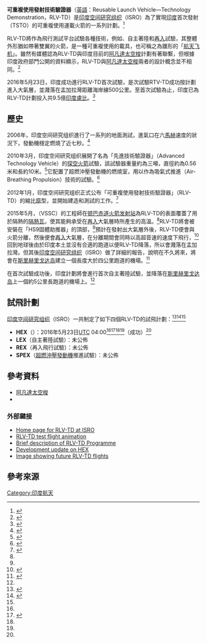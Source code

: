 {{noteTA|G1=Aero|G2=Military}}
{{Infobox rocket
|name           = 可重複使用發射技術驗證器<br />Reusable Launch Vehicle—Technology Demonstration
|image          = AvatarTD.JPG <!--Unfortunate file name, as it is unrelated to Avatar.-->
|imsize         = 250
|caption        = RLV-TD 的縮比模型
|function       = 技術驗證器
|manufacturer   = [[印度空间研究组织|印度空间研究组织]]（ISRO）
|country-origin = {{IND}}
|height         = 約16 米<ref name="MVD">{{Cite web|title = "Modeling &Control of Launch Vehicles"|url = http://www.sc.iitb.ac.in/~pdsc2014/MVD_talk.pdf|website = www.sc.iitb.ac.in|accessdate = 2016-05-20|archive-date = 2015-12-24|archive-url = https://web.archive.org/web/20151224052512/http://www.sc.iitb.ac.in/~pdsc2014/MVD_talk.pdf|dead-url = no}}</ref>
|alt-height     = 
|diameter       = 1 米 <ref name="MVD"/>
|mass           = 12 噸 <ref name="Presentation">{{cite web |url=http://www.livemint.com/Politics/T25O2kOeVcOL2vRfml0baK/Isros-small-steps-towards-developing-its-own-reusable-rocke.html |title=Tuesday, December 22, Isro’s small steps towards developing its own reusable rocket [Reusable Launch Vehicle (RLV)] program |work=LIVE MINT, IN |date=2015 |accessdate=2015-12-23 |archive-date=2016-05-26 |archive-url=https://web.archive.org/web/20160526125339/http://www.livemint.com/Politics/T25O2kOeVcOL2vRfml0baK/Isros-small-steps-towards-developing-its-own-reusable-rocke.html |dead-url=no }}</ref>
|alt-mass       = 
|stages         = 2<ref name="MVD"/>
|status         = 測試中<ref name="FinalTouches2015">{{cite news|title="Navigation satellite system by March"|url=http://www.thehindu.com/news/cities/Thiruvananthapuram/navigation-satellite-system-by-march/article7821248.ece|accessdate=2016-05-20|archive-date=2020-11-08|archive-url=https://web.archive.org/web/20201108180935/https://www.thehindu.com/news/cities/Thiruvananthapuram/navigation-satellite-system-by-march/article7821248.ece}}</ref>
|first          = 2016年5月23日[[UTC|UTC]] 04:00（成功）<ref name='first flight'>{{cite news|title="ISRO's RLV-TD Mission Launch Likely in May"|url=http://www.newindianexpress.com/states/kerala/ISROs-RLV-TD-Mission-Launch-Likely-in-May/2016/03/11/article3321258.ece|accessdate=2016-05-20|archive-date=2016-05-14|archive-url=https://web.archive.org/web/20160514162116/http://www.newindianexpress.com/states/kerala/ISROs-RLV-TD-Mission-Launch-Likely-in-May/2016/03/11/article3321258.ece|dead-url=no}}</ref><ref name='Chenai'>{{cite news|title="ISRO Aims To Conquer Skies With Its Own Reusable Vehicle"|url=http://www.newindianexpress.com/cities/chennai/ISRO-Aims-To-Conquer-Skies-With-Its-Own-Reusable-Vehicle/2016/05/07/article3419633.ece|accessdate=2016-05-20|archive-date=2016-05-14|archive-url=https://web.archive.org/web/20160514043501/http://www.newindianexpress.com/cities/chennai/ISRO-Aims-To-Conquer-Skies-With-Its-Own-Reusable-Vehicle/2016/05/07/article3419633.ece|dead-url=no}}</ref><ref name='Time1'>{{cite news|title=Isro to test launch India's first spaceplane on May 23|url=http://epaperbeta.timesofindia.com/Article.aspx?eid=31804&articlexml=Isro-to-test-launch-Indias-first-spaceplane-on-13052016019012#|access-date=2016-05-20|archive-url=https://web.archive.org/web/20160513114554/http://epaperbeta.timesofindia.com/Article.aspx?eid=31804&articlexml=Isro-to-test-launch-Indias-first-spaceplane-on-13052016019012|archive-date=2016-05-13|dead-url=yes}}</ref><ref name='Time2'>{{cite news|title=Isro to test launch India's first spaceplane on May 23|url=http://www.pressreader.com/india/the-times-of-india-mumbai-edition/20160513/282192240204488|accessdate=2016-05-20|archive-date=2016-06-04|archive-url=https://web.archive.org/web/20160604185332/http://www.pressreader.com/india/the-times-of-india-mumbai-edition/20160513/282192240204488|dead-url=no}}</ref><ref name="rlvtd_success" />
|sites          = [[萨迪什·达万航天中心|萨迪什·达万航天中心]]
}}
'''可重複使用發射技術驗證器'''（[[英語|英語]]：Reusable Launch Vehicle—Technology Demonstration，RLV-TD）是[[印度空间研究组织|印度空间研究组织]]（ISRO）為了實現[[印度|印度]]首次發射{{link-en|兩級入軌|Two-stage-to-orbit}}（TSTO）的可重複使用運載火箭的一系列計劃。<ref>{{cite web | url=http://www.spaceflightinsider.com/organizations/isro/indian-space-research-organisation-to-test-its-reusable-rlv-spacecraft/ | title=Indian Space Research Organisation to test its reusable RLV spacecraft | work=SpaceFlight Insider | access-date=2016-05-20 | archive-date=2020-11-08 | archive-url=https://web.archive.org/web/20201108114851/https://www.spaceflightinsider.com/organizations/isro/indian-space-research-organisation-to-test-its-reusable-rlv-spacecraft/ | dead-url=no }}</ref>

RLV-TD將作為飛行測試平台試驗各種技術，例如{{link-en|高超音速飛行試驗|Hypersonic flight}}、自主著陸和[[再入|再入]]試驗，其整體外形猶如帶著雙翼的火箭，是一種可重複使用的載具，也可稱之為雛形的「[[航天飞机|航天飞机]]」。雖然有媒體認為RLV-TD與印度目前的[[阿凡達太空梭|阿凡達太空梭]]計劃有著聯繫，但根據印度政府部門公開的資料顯示，RLV-TD與[[阿凡達太空梭|阿凡達太空梭]]兩者的設計概念並不相同。<ref name="Avatar is DRDO">{{cite web |url=http://dos.gov.in/sites/default/files/USQ251.pdf |format=PDF |title=Government of India Department of Space |date=March 14, 2012 |accessdate=2016-04-27 |quote=Feasibility study of project "AVATAR)" has been done by a group of scientists in DRDO. ISRO has no connection with the project. |deadurl=yes |archiveurl=https://web.archive.org/web/20160805065726/http://dos.gov.in/sites/default/files/USQ251.pdf |archivedate=2016-08-05 }}</ref>

2016年5月23日，印度成功進行RLV-TD首次試驗，是次試驗RTV-TD成功按計劃進入大氣層，並濺落在孟加拉灣距離海岸線500公里。至首次試驗為止，印度已為RLV-TD計劃投入共9.5億[[印度盧比|印度盧比]]。<ref name="rlvtd_success">{{cite web |url=http://tech.qq.com/a/20160523/027748.htm |format=PDF |title=印度航天飛機原型發射成功 或大幅降低發射成本 |date=May 23, 2016 |accessdate=2016-05-23 |archive-date=2020-08-01 |archive-url=https://web.archive.org/web/20200801153235/https://tech.qq.com/a/20160523/027748.htm |dead-url=no }}</ref>

== 歷史 ==
2006年，印度空间研究组织進行了一系列的地面測試，進氣口在六[[馬赫|馬赫]]速度的狀況下，發動機穩定燃燒了近七秒。<ref>{{Cite web| title = Welcome to Vikram Sarabhai Space Centre - ISRO_Supersonic Combustion Tech| url = http://www.vssc.gov.in/VSSC_V4/index.php/2006/79-press-release-articles/631-isro-supersonic-combustion-tech| accessdate = 2015-12-23| archive-date = 2016-03-04| archive-url = https://web.archive.org/web/20160304135953/http://www.vssc.gov.in/VSSC_V4/index.php/2006/79-press-release-articles/631-isro-supersonic-combustion-tech| dead-url = no}}</ref> 

2010年3月，印度空间研究组织展開了名為「先進技術驗證器」（Advanced Technology Vehicle）的[[探空火箭|探空火箭]]試驗，該試驗器重量約為三噸，直徑約為0.56米和長約10米。<ref>{{Cite web| url = http://www.ias.ac.in/public/Resources/meetings/annmeet/73am_talks/bnsuresh/img12.html| title = "Space Transportation Systems: What the future beholds" by Dr. B N Suresh| date = 2 November 2007| accessdate = | website = | publisher = | last = | first = | archive-date = 2020-08-01| archive-url = https://web.archive.org/web/20200801153241/https://www.ias.ac.in/public/Resources/meetings/annmeet/73am_talks/bnsuresh/img12.html}}</ref>它配置了超燃沖壓發動機的燃燒室，用以作為吸氣式推進（Air-Breathing Propulsion）技術的試驗。<ref>{{Cite web| title = Successful flight testing of advanced sounding rocket - ISRO| url = http://www.isro.gov.in/update/03-mar-2010/successful-flight-testing-of-advanced-sounding-rocket| website = www.isro.gov.in| accessdate = 2015-12-06| archive-date = 2016-09-09| archive-url = https://web.archive.org/web/20160909115917/http://www.isro.gov.in/update/03-mar-2010/successful-flight-testing-of-advanced-sounding-rocket| dead-url = no}}</ref>

2012年1月，印度空间研究组织正式公布「可重複使用發射技術驗證器」（RLV-TD）的縮比[[原型_(工程)|原型]]，並開始建造和測試的工作。<ref name="Design Approval">{{cite news |url=http://www.dnaindia.com/bangalore/report-isro-s-design-of-reusable-launch-vehicle-approved-1633779/ |title=ISRO's design of reusable launch vehicle approved |accessdate=2016-05-20 |archive-date=2020-08-01 |archive-url=https://web.archive.org/web/20200801153214/https://www.dnaindia.com/bangalore/report-isro-s-design-of-reusable-launch-vehicle-approved-1633779 |dead-url=no }}</ref>

2015年5月，{{link-en|維克拉姆·薩拉巴伊航天中心|Vikram Sarabhai Space Centre}}（VSSC）的工程師在[[顿巴赤道火箭发射站|顿巴赤道火箭发射站]]為RLV-TD的表面覆蓋了用於隔熱的[[航天飞机隔热系统|隔熱瓦]]，使其能夠承受在[[再入|再入]]大氣層時所產生的高溫。<ref name="FinalTouches2015"/>RLV-TD將會被安裝在「HS9固體助推器」的頂部，<ref name=MVD />預計在發射出大氣層外後，RLV-TD便會與火箭分離，然後便會[[再入|再入]]大氣層，在分離期間會同時以高超音速的速度下飛行，<ref name="Brahmand 2010">{{cite web |url=http://www.brahmand.com/news/Reusable-Launch-Vehicles-%EF%BF%BD-The-future-of-space-missions/5595/3/15.html |title=Reusable Launch Vehicles |work=Brahmand.com |date=November 25, 2010 |accessdate=2014-10-22 |deadurl=yes |archiveurl=https://web.archive.org/web/20141101073815/http://www.brahmand.com/news/Reusable-Launch-Vehicles-%EF%BF%BD-The-future-of-space-missions/5595/3/15.html |archivedate=2014-11-01 }}</ref>回到地球後由於印度本土並沒有合適的跑道以便RLV-TD降落，所以會濺落在孟加拉灣。但其後[[印度空间研究组织|印度空间研究组织]]（ISRO）做了詳細的報告，說明在不久將來，將會在[[斯里赫里戈达岛|斯里赫里戈达岛]]建立一個長度大於四公里跑道的機場。<ref name="Indian Express">{{cite web|url=http://www.newindianexpress.com/states/kerala/ISRO-Gears-up-for-6-Major-Missions-This-Year/2015/05/30/article2839810.ece|title=ISRO Gears up for 6 Major Missions This Year|work=Express News Service|date=30 May 2015|access-date=2016-05-20|archive-date=2016-09-10|archive-url=https://web.archive.org/web/20160910194845/http://www.newindianexpress.com/states/kerala/ISRO-Gears-up-for-6-Major-Missions-This-Year/2015/05/30/article2839810.ece|dead-url=no}}</ref>

在首次試驗成功後，印度計劃將會進行首次自主著陸試驗，並降落在[[斯里赫里戈达岛|斯里赫里戈达岛]]上一個約5公里長跑道的機場上。<ref name="rlvtd_success" />

== 試飛計劃 ==
[[印度空间研究组织|印度空间研究组织]]（ISRO）一共制定了如下四個RLV-TD的試飛計劃：<ref>{{Cite web |url=http://www.bharat-rakshak.com/media/33219-5/IMG_0024.JPG |title=存档副本 |accessdate=2016-05-20 |archive-date=2016-03-03 |archive-url=https://web.archive.org/web/20160303165739/http://www.bharat-rakshak.com/media/33219-5/IMG_0024.JPG |dead-url=no }}</ref><ref>{{cite web| url=http://www.isro.gov.in/technology-development-programmes/reusable-launch-vehicle-technology-demonstration-program-rlv-td| title=Reusable Launch Vehicle - Technology Demonstration Program  (RLV-TD) - ISRO| work=isro.gov.in| accessdate=2016-05-20| archive-date=2016-05-23| archive-url=https://web.archive.org/web/20160523073038/http://www.isro.gov.in/technology-development-programmes/reusable-launch-vehicle-technology-demonstration-program-rlv-td| dead-url=no}}</ref><ref name="FinalTouches2015"/>
*'''HEX'''（{{link-en|高超音速飛行試驗|Hypersonic flight}}）：2016年5月23日[[UTC|UTC]] 04:00<ref name='Chenai'/><ref>{{cite news |url=http://timesofindia.indiatimes.com/india/Another-leap-in-space-India-to-test-reusable-vehicle-in-March/articleshow/45770208.cms |title=Another leap in space: India to test reusable vehicle in March |work=Arun Ram |agency=Times Of India |last=Jan 6, 2015 |accessdate=Jan 6, 2015 |archive-date=2016-02-04 |archive-url=https://web.archive.org/web/20160204170008/http://timesofindia.indiatimes.com/india/Another-leap-in-space-India-to-test-reusable-vehicle-in-March/articleshow/45770208.cms |dead-url=no }}</ref><ref name=Time1 /><ref name=Time2 />（成功）<ref name="rlvtd_success" />
*'''LEX'''（自主著陸試驗）：未公佈
*'''REX'''（再入飛行試驗）：未公佈
*'''SPEX'''（[[超音速燃烧冲压发动机|超燃沖壓發動機]]推進試驗）：未公佈

== 參考資料==
*[[阿凡達太空梭|阿凡達太空梭]]
*{{link-en|高超音速飛行試驗|Hypersonic flight}}

=== 外部鍵接 ===
* [http://www.isro.gov.in/technology-development-programmes/reusable-launch-vehicle-technology-demonstration-program-rlv-td Home page for RLV-TD at ISRO]{{Wayback|url=http://www.isro.gov.in/technology-development-programmes/reusable-launch-vehicle-technology-demonstration-program-rlv-td |date=20160523073038 }} 
* [http://www.youtube.com/watch?v=Dzn5XaKYdJ8 RLV-TD test flight animation]{{Wayback|url=http://www.youtube.com/watch?v=Dzn5XaKYdJ8 |date=20160602203652 }}
* [https://web.archive.org/web/20090726124921/http://www.isro.org/rep2009/citizens.htm Brief description of RLV-TD Programme]
* [https://web.archive.org/web/20090318095229/http://www.isro.org/rep2008/citizens.htm Development update on HEX]
* [http://www.bharat-rakshak.com/media/33219-5/IMG_0024.JPG Image showing future RLV-TD flights]{{Wayback|url=http://www.bharat-rakshak.com/media/33219-5/IMG_0024.JPG |date=20160303165739 }}

== 參考來源 ==
{{Reflist}}

[[Category:印度航天|Category:印度航天]]

{{印度太空计划}}